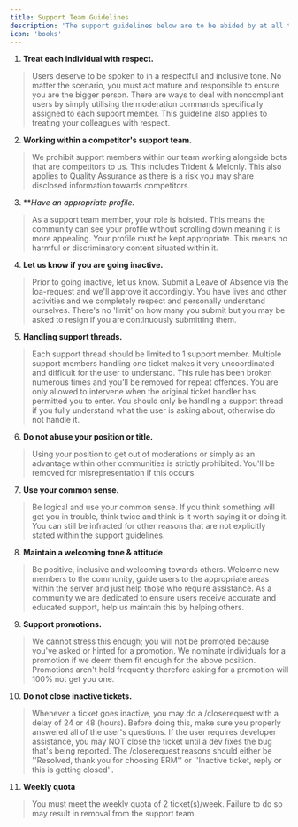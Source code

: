 ```yaml
---
title: Support Team Guidelines
description: 'The support guidelines below are to be abided by at all times. Individuals who are caught breaking the guidelines below will be subject to appropriate infractions depending on the severity of the situation. Upon joining our team you agree you are subject to infraction for any misrepresentation or irresponsibility within the team.'
icon: 'books'
---
```


1. **Treat each individual with respect.**
> Users deserve to be spoken to in a respectful and inclusive tone. No matter the scenario, you must act mature and responsible to ensure you are the bigger person. There are ways to deal with noncompliant users by simply utilising the moderation commands specifically assigned to each support member. This guideline also applies to treating your colleagues with respect.

2. **Working within a competitor's support team.**
> We prohibit support members within our team working alongside bots that are competitors to us. This includes Trident & Melonly. This also applies to Quality Assurance as there is a risk you may share disclosed information towards competitors.

3. ***Have an appropriate profile.*
> As a support team member, your role is hoisted. This means the community can see your profile without scrolling down meaning it is more appealing. Your profile must be kept appropriate. This means no harmful or discriminatory content situated within it.

4. **Let us know if you are going inactive.**
> Prior to going inactive, let us know. Submit a Leave of Absence via the ⁠loa-request and we'll approve it accordingly. You have lives and other activities and we completely respect and personally understand ourselves. There's no 'limit' on how many you submit but you may be asked to resign if you are continuously submitting them.

5. **Handling support threads.**
> Each support thread should be limited to 1 support member. Multiple support members handling one ticket makes it very uncoordinated and difficult for the user to understand. This rule has been broken numerous times and you'll be removed for repeat offences. You are only allowed to intervene when the original ticket handler has permitted you to enter. You should only be handling a support thread if you fully understand what the user is asking about, otherwise do not handle it.

6. **Do not abuse your position or title.**
> Using your position to get out of moderations or simply as an advantage within other communities is strictly prohibited. You'll be removed for misrepresentation if this occurs.

7. **Use your common sense.**
> Be logical and use your common sense. If you think something will get you in trouble, think twice and think is it worth saying it or doing it. You can still be infracted for other reasons that are not explicitly stated within the support guidelines.

8. **Maintain a welcoming tone & attitude.**
> Be positive, inclusive and welcoming towards others. Welcome new members to the community, guide users to the appropriate areas within the server and just help those who require assistance. As a community we are dedicated to ensure users receive accurate and educated support, help us maintain this by helping others.

9. **Support promotions.**
> We cannot stress this enough; you will not be promoted because you've asked or hinted for a promotion. We nominate individuals for a promotion if we deem them fit enough for the above position. Promotions aren't held frequently therefore asking for a promotion will 100% not get you one.

10. **Do not close inactive tickets.**
> Whenever a ticket goes inactive, you may do a /closerequest with a delay of 24 or 48 (hours). Before doing this, make sure you properly answered all of the user's questions.
If the user requires developer assistance, you may NOT close the ticket until a dev fixes the bug that's being reported.
The /closerequest reasons should either be ''Resolved, thank you for choosing ERM'' or ''Inactive ticket, reply or this is getting closed''.

11. **Weekly quota**
> You must meet the weekly quota of 2 ticket(s)/week. Failure to do so may result in removal from the support team.

